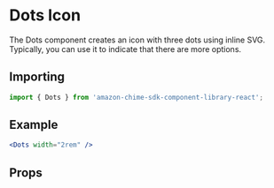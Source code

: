 

# Dots Icon

The Dots component creates an icon with three dots using inline SVG. Typically, you can use it to indicate that there are more options.

## Importing

```javascript
import { Dots } from 'amazon-chime-sdk-component-library-react';
```

## Example

<ThemeProvider theme={lightTheme}>
  <Preview>
    <Dots width="2rem" />
  </Preview>
</ThemeProvider>

```jsx
<Dots width="2rem" />
```

## Props

<Props of={Dots} />
